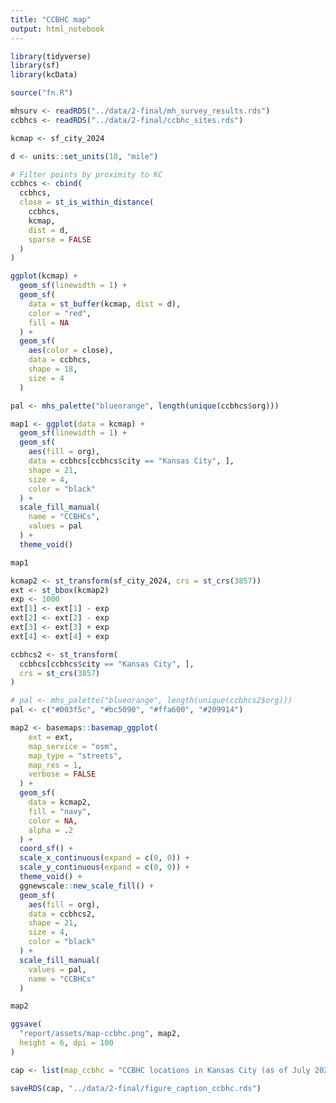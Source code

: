 ```yaml
---
title: "CCBHC map"
output: html_notebook
---
```


```r
library(tidyverse)
library(sf)
library(kcData)
```

```r
source("fn.R")
```

```r
mhsurv <- readRDS("../data/2-final/mh_survey_results.rds")
ccbhcs <- readRDS("../data/2-final/ccbhc_sites.rds")
```

```r
kcmap <- sf_city_2024
```

```r
d <- units::set_units(10, "mile")

# Filter points by proximity to KC
ccbhcs <- cbind(
  ccbhcs,
  close = st_is_within_distance(
    ccbhcs,
    kcmap,
    dist = d,
    sparse = FALSE
  )
)
```

```r
ggplot(kcmap) +
  geom_sf(linewidth = 1) +
  geom_sf(
    data = st_buffer(kcmap, dist = d),
    color = "red",
    fill = NA
  ) +
  geom_sf(
    aes(color = close),
    data = ccbhcs,
    shape = 18,
    size = 4
  )
```

```r
pal <- mhs_palette("blueorange", length(unique(ccbhcs$org)))

map1 <- ggplot(data = kcmap) +
  geom_sf(linewidth = 1) +
  geom_sf(
    aes(fill = org),
    data = ccbhcs[ccbhcs$city == "Kansas City", ],
    shape = 21,
    size = 4,
    color = "black"
  ) +
  scale_fill_manual(
    name = "CCBHCs",
    values = pal
  ) +
  theme_void()

map1
```

```r
kcmap2 <- st_transform(sf_city_2024, crs = st_crs(3857))
ext <- st_bbox(kcmap2)
exp <- 1000
ext[1] <- ext[1] - exp
ext[2] <- ext[2] - exp
ext[3] <- ext[3] + exp
ext[4] <- ext[4] + exp

ccbhcs2 <- st_transform(
  ccbhcs[ccbhcs$city == "Kansas City", ],
  crs = st_crs(3857)
)

# pal <- mhs_palette("blueorange", length(unique(ccbhcs2$org)))
pal <- c("#003f5c", "#bc5090", "#ffa600", "#209914")

map2 <- basemaps::basemap_ggplot(
    ext = ext,
    map_service = "osm",
    map_type = "streets",
    map_res = 1,
    verbose = FALSE
  ) +
  geom_sf(
    data = kcmap2,
    fill = "navy",
    color = NA,
    alpha = .2
  ) +
  coord_sf() +
  scale_x_continuous(expand = c(0, 0)) +
  scale_y_continuous(expand = c(0, 0)) +
  theme_void() +
  ggnewscale::new_scale_fill() +
  geom_sf(
    aes(fill = org),
    data = ccbhcs2,
    shape = 21,
    size = 4,
    color = "black"
  ) +
  scale_fill_manual(
    values = pal,
    name = "CCBHCs"
  )

map2
```

```r
ggsave(
  "report/assets/map-ccbhc.png", map2,
  height = 6, dpi = 100
)
```

```r
cap <- list(map_ccbhc = "CCBHC locations in Kansas City (as of July 2025).")
```

```r
saveRDS(cap, "../data/2-final/figure_caption_ccbhc.rds")
```
